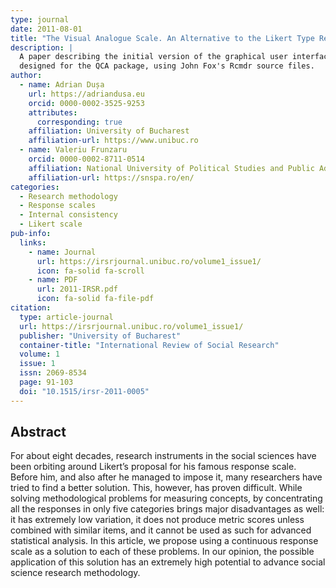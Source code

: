 ```yaml
---
type: journal
date: 2011-08-01
title: "The Visual Analogue Scale. An Alternative to the Likert Type Response Scales. An Alternative to the Likert Type Response Scales"
description: |
  A paper describing the initial version of the graphical user interface
  designed for the QCA package, using John Fox's Rcmdr source files.
author:
  - name: Adrian Dușa
    url: https://adriandusa.eu
    orcid: 0000-0002-3525-9253
    attributes:
      corresponding: true
    affiliation: University of Bucharest
    affiliation-url: https://www.unibuc.ro
  - name: Valeriu Frunzaru
    orcid: 0000-0002-8711-0514
    affiliation: National University of Political Studies and Public Administration
    affiliation-url: https://snspa.ro/en/
categories:
  - Research methodology
  - Response scales
  - Internal consistency
  - Likert scale
pub-info:
  links:
    - name: Journal
      url: https://irsrjournal.unibuc.ro/volume1_issue1/
      icon: fa-solid fa-scroll
    - name: PDF
      url: 2011-IRSR.pdf
      icon: fa-solid fa-file-pdf
citation:
  type: article-journal
  url: https://irsrjournal.unibuc.ro/volume1_issue1/
  publisher: "University of Bucharest"
  container-title: "International Review of Social Research"
  volume: 1
  issue: 1
  issn: 2069-8534
  page: 91-103
  doi: "10.1515/irsr-2011-0005"
---
```


## Abstract

For about eight decades, research instruments in the social sciences have been orbiting around Likert’s proposal for his famous response scale. Before him, and also after he managed to impose it, many researchers have tried to find a better solution. This, however, has proven difficult. While solving methodological problems for measuring concepts, by concentrating all the responses in only five categories brings major disadvantages as well: it has extremely low variation, it does not produce metric scores unless combined with similar items, and it cannot be used as such for advanced statistical analysis. In this article, we propose using a continuous response scale as a solution to each of these problems. In our opinion, the possible application of this solution has an extremely high potential to advance social science research methodology.
